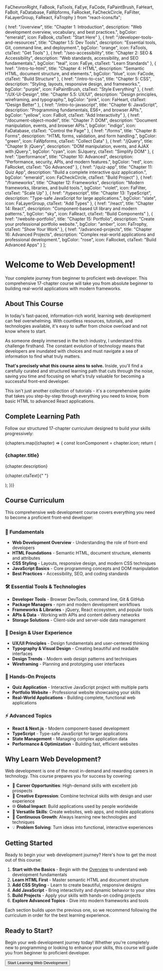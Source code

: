   FaChevronRight, 
  FaBook, 
  FaTools, 
  FaEye, 
  FaCode, 
  FaPaintBrush, 
  FaHeart, 
  FaBolt, 
  FaDatabase, 
  FaWpforms, 
  FaRocket, 
  FaCheckCircle, 
  FaFilter, 
  FaLayerGroup, 
  FaReact, 
  FaTrophy 
} from "react-icons/fa";


  {
    href: "/overview",
    title: "Chapter 1: Introduction",
    description: "Web development overview, vocabulary, and best practices.",
    bgColor: "emerald",
    icon: FaBook,
    ctaText: "Start Here"
  },
  {
    href: "/developer-tools-and-resources",
    title: "Chapter 1.5: Dev Tools",
    description: "Essential tools, Git, command line, and deployment.",
    bgColor: "orange",
    icon: FaTools,
    ctaText: "Get Tools"
  },
  {
    href: "/seo-accessibility",
    title: "Chapter 2: SEO & Accessibility",
    description: "Web standards, accessibility, and SEO fundamentals.",
    bgColor: "teal",
    icon: FaEye,
    ctaText: "Learn Standards"
  },
  {
    href: "/intro-to-html",
    title: "Chapter 4: HTML",
    description: "Semantic HTML, document structure, and elements.",
    bgColor: "blue",
    icon: FaCode,
    ctaText: "Build Structure"
  },
  {
    href: "/intro-to-css",
    title: "Chapter 5: CSS",
    description: "Styling, layouts, responsive design, and frameworks.",
    bgColor: "purple",
    icon: FaPaintBrush,
    ctaText: "Style Everything"
  },
  {
    href: "/UX-UI-Design",
    title: "Chapter 5.5: UX/UI",
    description: "Design principles, wireframing, and typography.",
    bgColor: "pink",
    icon: FaHeart,
    ctaText: "Design Better"
  },
  {
    href: "/intro-to-javascript",
    title: "Chapter 6: JavaScript",
    description: "Programming fundamentals, ES6+, and browser APIs.",
    bgColor: "yellow",
    icon: FaBolt,
    ctaText: "Add Interactivity"
  },
  {
    href: "/document-object-model",
    title: "Chapter 7: DOM",
    description: "Document manipulation, events, and browser APIs.",
    bgColor: "indigo",
    icon: FaDatabase,
    ctaText: "Control the Page"
  },
  {
    href: "/forms",
    title: "Chapter 8: Forms",
    description: "HTML forms, validation, and form handling.",
    bgColor: "green",
    icon: FaWpforms,
    ctaText: "Collect Data"
  },
  {
    href: "/jQuery",
    title: "Chapter 9: jQuery",
    description: "DOM manipulation, events, and AJAX with jQuery.",
    bgColor: "cyan",
    icon: SiJquery,
    ctaText: "Simplify DOM"
  },
  {
    href: "/performance",
    title: "Chapter 10: Advanced",
    description: "Performance, security, APIs, and modern features.",
    bgColor: "red",
    icon: FaRocket,
    ctaText: "Go Advanced"
  },
  {
    href: "/quiz-app",
    title: "Chapter 11: Quiz App",
    description: "Build a complete interactive quiz application.",
    bgColor: "emerald",
    icon: FaCheckCircle,
    ctaText: "Build Project"
  },
  {
    href: "/frameworks",
    title: "Chapter 12: Frameworks",
    description: "Modern frameworks, libraries, and build tools.",
    bgColor: "violet",
    icon: FaFilter,
    ctaText: "Scale Up"
  },
  {
    href: "/typescript",
    title: "Chapter 13: TypeScript",
    description: "Type-safe JavaScript for large applications.",
    bgColor: "slate",
    icon: FaLayerGroup,
    ctaText: "Add Types"
  },
  {
    href: "/react",
    title: "Chapter 14: React",
    description: "Component-based UI library and modern patterns.",
    bgColor: "sky",
    icon: FaReact,
    ctaText: "Build Components"
  },
  {
    href: "/website-portfolio",
    title: "Chapter 15: Portfolio",
    description: "Create your professional portfolio website.",
    bgColor: "amber",
    icon: FaTrophy,
    ctaText: "Show Your Work"
  },
  {
    href: "/advanced-projects",
    title: "Chapter 16: Advanced Projects",
    description: "Complex real-world applications and professional development.",
    bgColor: "rose",
    icon: FaRocket,
    ctaText: "Build Advanced Apps"
  }
];

# Welcome to Web Development!

Your complete journey from beginner to proficient web developer. This comprehensive 17-chapter course will take you from absolute beginner to building real-world applications with modern frameworks.

## About This Course

In today's fast-paced, information-rich world, learning web development can feel overwhelming. With countless resources, tutorials, and technologies available, it's easy to suffer from choice overload and not know where to start.

As someone deeply immersed in the tech industry, I understand this challenge firsthand. The constant evolution of technology means that developers are inundated with choices and must navigate a sea of information to find what truly matters.

**That's precisely what this course aims to solve.** Inside, you'll find a carefully curated and structured learning path that cuts through the noise, saving you time and focusing on what's truly valuable for becoming a successful front-end developer.

This isn't just another collection of tutorials - it's a comprehensive guide that takes you step-by-step through everything you need to know, from basic HTML to advanced React applications.

## Complete Learning Path

Follow our structured 17-chapter curriculum designed to build your skills progressively:

<div className="gap-6 grid grid-cols-1 md:grid-cols-2 lg:grid-cols-4 mt-8">
  {chapters.map((chapter) => {
    const IconComponent = chapter.icon;
    return (
      <Link
        key={chapter.href}
        href={chapter.href}
        className="group flex flex-col justify-between bg-white dark:bg-gray-800 hover:shadow-lg p-6 border border-gray-200 dark:border-gray-700 rounded-lg no-underline transition-shadow"
      >
        <div className={`flex items-center justify-center bg-${chapter.bgColor}-100 dark:bg-${chapter.bgColor}-900 mb-4 rounded-lg h-12 w-12`}>
          <IconComponent className={`h-6 w-6 text-${chapter.bgColor}-600 dark:text-${chapter.bgColor}-400`} />
        </div>
        <div>
          <h3 className="mb-2 font-semibold text-gray-900 text-lg dark:text-white">
            {chapter.title}
          </h3>
          <p className="mb-4 text-gray-600 text-sm dark:text-gray-400">
            {chapter.description}
          </p>
        </div>
        <p className={`font-medium text-${chapter.bgColor}-600 text-sm hover:text-${chapter.bgColor}-800 dark:hover:text-${chapter.bgColor}-300 dark:text-${chapter.bgColor}-400`}>
          {chapter.ctaText}{" "}
          <FaChevronRight className="inline duration-300 group-hover:translate-x-2 ease-in-out" />
        </p>
      </Link>
    );
  })}
</div>

##

## Course Curriculum

This comprehensive web development course covers everything you need to become a proficient front-end developer:

##

### 🎯 Fundamentals

- **Web Development Overview** - Understanding the role of front-end developers
- **HTML Foundations** - Semantic HTML, document structure, elements and attributes
- **CSS Styling** - Layouts, responsive design, and modern CSS techniques
- **JavaScript Basics** - Core programming concepts and DOM manipulation
- **Best Practices** - Accessibility, SEO, and coding standards

### 🛠️ Essential Tools & Technologies

- **Developer Tools** - Browser DevTools, command line, Git & GitHub
- **Package Managers** - npm and modern development workflows
- **Frameworks & Libraries** - jQuery, React ecosystem, and popular tools
- **APIs & Data** - Working with APIs and content delivery networks
- **Storage Solutions** - Client-side and server-side data management

### 🎨 Design & User Experience

- **UX/UI Principles** - Design fundamentals and user-centered thinking
- **Typography & Visual Design** - Creating beautiful and readable interfaces
- **Design Trends** - Modern web design patterns and techniques
- **Wireframing** - Planning and prototyping user interfaces

### 🚀 Hands-On Projects

- **Quiz Application** - Interactive JavaScript project with multiple parts
- **Portfolio Website** - Professional website showcasing your skills
- **Real-World Applications** - Building complete, functional web applications

### ⚡ Advanced Topics

- **React & Next.js** - Modern component-based development
- **TypeScript** - Type-safe JavaScript for larger applications
- **State Management** - Managing complex application data
- **Performance & Optimization** - Building fast, efficient websites

## Why Learn Web Development?

Web development is one of the most in-demand and rewarding careers in technology. This course prepares you for success by covering:

- 💼 **Career Opportunities**: High-demand skills with excellent job prospects
- 🎨 **Creative Expression**: Combine technical skills with design and user experience
- 🌐 **Global Impact**: Build applications used by people worldwide
- 📱 **Versatile Skills**: Create websites, web apps, and mobile applications
- 🚀 **Continuous Growth**: Always learning new technologies and techniques
- 💡 **Problem Solving**: Turn ideas into functional, interactive experiences

## Getting Started

Ready to begin your web development journey? Here's how to get the most out of this course:

1. **Start with the Basics** - Begin with the [Overview](/overview) to understand web development fundamentals
2. **Learn HTML First** - Master semantic HTML and document structure
3. **Add CSS Styling** - Learn to create beautiful, responsive designs
4. **Add JavaScript** - Bring interactivity and dynamic behavior to your sites
5. **Build Projects** - Apply your skills with hands-on coding projects
6. **Explore Advanced Topics** - Dive into modern frameworks and tools

Each section builds upon the previous one, so we recommend following the curriculum in order for the best learning experience.

##

## Ready to Start?

Begin your web development journey today! Whether you're completely new to programming or looking to enhance your skills, this course will guide you from beginner to proficient developer.

<div className="not-prose">
  <Button href="/overview" variant="text" arrow="right">
    Start Learning Web Development
  </Button>
</div>

<Guides />

<Resources />
